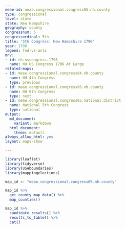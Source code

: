```yaml
---
meae-id: meae.congressional.congress05.nh.county
type: congressional
level: state
state: New Hampshire
geography: county
congressnum: 5
congressordinal: 5th
title: '5th Congress: New Hampshire 1796'
year: 1796
legend: fed-vs-anti
nnv:
- id: nh.uscongress.1796
  name: NH US Congress 1796 At Large
related-maps:
- id: meae.congressional.congress04.nh.county
  name: NH 4th Congress
  type: previous
- id: meae.congressional.congress06.nh.county
  name: NH 6th Congress
  type: next
- id: meae.congressional.congress05.national.district
  name: National 5th Congress
  type: national
output:
  md_document:
    variant: markdown
  html_document:
    theme: default
always_allow_html: yes
layout: maps-show

---
```


```r
library(leaflet)
library(tidyverse)
library(USAboundaries)
library(mappingelections)

map_id <- "meae.congressional.congress05.nh.county"
```

<div class="map">

```r
map_id %>%
  get_county_map_data() %>%
  map_counties()
```

</div>

<div class="results-table">

```r
map_id %>%
  candidate_results() %>%
  results_to_table() %>%
  cat()
```

</div>